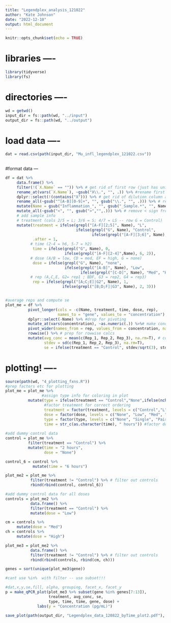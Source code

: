 ```yaml
---
title: "Legendplex_analysis_121022"
author: "Kate Johnson"
date: "2022-12-10"
output: html_document
---
```


```r
knitr::opts_chunk$set(echo = TRUE)
```

# libraries ----
```r
library(tidyverse)
library(fs)
```

# directories ----
```r
wd = getwd()
input_dir = fs::path(wd, "../input")
output_dir = fs::path(wd, "../output")
```

# load data ----
```r
dat = read.csv(path(input_dir, "Mu_infl_legendplex_121022.csv")) 
      
```


#format data ---
```r
df = dat %>%
     data.frame() %>%
     filter(!(`X.Name` == "")) %>% # get rid of first row (just has units)
     rename_at(vars(`X.Name`), ~gsub("X\\.", "", .)) %>% #rename first col to avoid deletion in next line
     dplyr::select(!(contains("X"))) %>% # get rid of dilution column and other blank cols
     rename_all(~gsub("^[A-B][0-9]+", "", gsub("\\.", "", .))) %>% # rename cols to simplify
     mutate(Name = gsub("Inflammation_", "", gsub("_Sample.*", "", Name))) %>% # rename Name row to simplify
     mutate_all(~gsub("<", "", gsub(">","",.))) %>% # remove < sign from df
     # add sample info
     # treatment (cols 2/5 = L; 3/6 = S; 4/7 = LS -- row G = Control)
     mutate(treatment = ifelse(grepl("[A-F][2;5]", Name), "L",
                               ifelse(grepl("G", Name), "Control", 
                                      ifelse(grepl("[A-F][3;6]", Name), "S", "LS"))), 
            .after = 1,
           # time (2-4 = h6, 5-7 = h2)
            time = ifelse(grepl("G", Name), 0,
                          ifelse(grepl("[A-F][2-4]",Name), 6, 2)),
           # dose (A/B = low, CD = med, EF = high, G = none)
            dose = ifelse(grepl("G", Name), "none", 
                          ifelse(grepl("[A-B]", Name), "Low",
                                 ifelse(grepl("[C-D]", Name), "Med", "High"))),
           # rep (A,C,E, G2= rep1 ; BDF, G3 = rep2, G4 = rep3)
            rep = ifelse(grepl("[A;C;E]|G2", Name), 1,
                         ifelse(grepl("[B;D;F]|G3", Name), 2, 3)))


#average reps and compute se
plot_me = df %>%
          pivot_longer(cols = -c(Name, treatment, time, dose, rep), 
                       names_to = "gene", values_to = "concentration") %>%
          dplyr::select(-Name) %>% #drop for pivoting
          mutate_at(vars(concentration), ~as.numeric(.)) %>%# make concentrations numeric
          pivot_wider(names_from = rep, values_from = concentration, names_prefix = "Rep_",) %>%
          rowwise() %>% # prep for rowwise calcs
          mutate(avg_conc = mean(c(Rep_1, Rep_2, Rep_3), na.rm=T), # compute average and stdev
                 stdev = sd(c(Rep_1, Rep_2, Rep_3), na.rm=T),
                 se = ifelse(treatment == "Control", stdev/sqrt(3), stdev/sqrt(2))) 
```


# plotting! ----
```r
source(path(wd, "4_plotting_fxns.R"))
#prep factors etc for plotting
plot_me = plot_me %>%
                #assign type info for coloring in plot
          mutate(type = ifelse(treatment == "Control","None",ifelse(nchar(treatment) ==2, "Pair", "Single")), 
                 #factor treatment for correct ordering
                 treatment = factor(treatment, levels = c("Control","L", "S", "LS")), 
                 dose = factor(dose, levels = c("None", "Low", "Med", "High")),
                 type = factor(type, levels = c("None", "Single", "Pair")),
                 time = str_c(as.character(time), " hours")) #factor dose for correct ordering
             
#add dummy control data
control = plot_me %>%
          filter(treatment == "Control") %>%
          mutate(time = "2 hours",
                 dose = "None")

control_6 = control %>%
            mutate(time = "6 hours")

plot_me2 = plot_me %>%
           filter(treatment != "Control") %>% # filter out controls
           rbind(rbind(control, control_6)) 

#add dummy control data for all doses
controls = plot_me2 %>%
           data.frame() %>%
           filter(treatment == "Control") %>%
           mutate(dose = "Low")

cm = controls %>%
     mutate(dose = "Med")
ch = controls %>%
     mutate(dose = "High")

plot_me3 = plot_me2 %>%
           data.frame() %>%
           filter(treatment != "Control") %>% # filter out controls
           rbind(rbind(controls, rbind(cm, ch)))

genes = sort(unique(plot_me3$gene))

#cant use %in%  with filter -- use subset!!!

#dat,x,y,se,fill, alpha, grouping, facet_x, facet_y
p = make_qPCR_plot(plot_me3 %>% subset(gene %in% genes[7:13]),
                   treatment, avg_conc, se, 
                   type, time, time, gene, dose) +
              labs(y = "Concentration (pg/mL)")

save_plot(path(output_dir, "Legendplex_data_120822_byTime_plot2.pdf"), p, dpi = 90)

```

